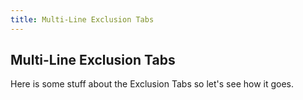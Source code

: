 ```yaml
---
title: Multi-Line Exclusion Tabs
---
```



## Multi-Line Exclusion Tabs


Here is some stuff about the Exclusion Tabs so let's see how it goes.
<br/>

<CraftContainer>
  <CardAnimation/>
</CraftContainer>
